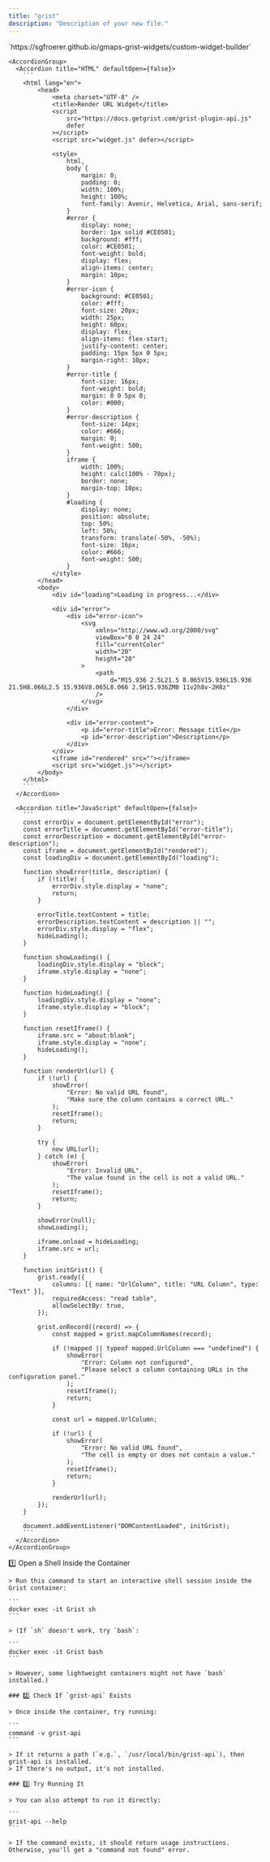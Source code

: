 ```yaml
---
title: "grist"
description: "Description of your new file."
---
```


<AccordionGroup>
  <Accordion title="Render URL Widget" defaultOpen={false} icon="link">
    `https://sgfroerer.github.io/gmaps-grist-widgets/custom-widget-builder`



    <AccordionGroup>
      <Accordion title="HTML" defaultOpen={false}>
        ```
        <html lang="en">
            <head>
                <meta charset="UTF-8" />
                <title>Render URL Widget</title>
                <script
                    src="https://docs.getgrist.com/grist-plugin-api.js"
                    defer
                ></script>
                <script src="widget.js" defer></script>

                <style>
                    html,
                    body {
                        margin: 0;
                        padding: 0;
                        width: 100%;
                        height: 100%;
                        font-family: Avenir, Helvetica, Arial, sans-serif;
                    }
                    #error {
                        display: none;
                        border: 1px solid #CE0501;
                        background: #fff;
                        color: #CE0501;
                        font-weight: bold;
                        display: flex;
                        align-items: center;
                        margin: 10px;
                    }
                    #error-icon {
                        background: #CE0501;
                        color: #fff;
                        font-size: 20px;
                        width: 25px;
                        height: 60px;
                        display: flex;
                        align-items: flex-start;
                        justify-content: center;
                        padding: 15px 5px 0 5px;
                        margin-right: 10px;
                    }
                    #error-title {
                        font-size: 16px;
                        font-weight: bold;
                        margin: 0 0 5px 0;
                        color: #000;
                    }
                    #error-description {
                        font-size: 14px;
                        color: #666;
                        margin: 0;
                        font-weight: 500;
                    }
                    iframe {
                        width: 100%;
                        height: calc(100% - 70px);
                        border: none;
                        margin-top: 10px;
                    }
                    #loading {
                        display: none;
                        position: absolute;
                        top: 50%;
                        left: 50%;
                        transform: translate(-50%, -50%);
                        font-size: 16px;
                        color: #666;
                        font-weight: 500;
                    }
                </style>
            </head>
            <body>
                <div id="loading">Loading in progress...</div>

                <div id="error">
                    <div id="error-icon">
                        <svg
                            xmlns="http://www.w3.org/2000/svg"
                            viewBox="0 0 24 24"
                            fill="currentColor"
                            width="20"
                            height="20"
                        >
                            <path
                                d="M15.936 2.5L21.5 8.065V15.936L15.936 21.5H8.066L2.5 15.936V8.065L8.066 2.5H15.936ZM8 11v2h8v-2H8z"
                            />
                        </svg>
                    </div>

                    <div id="error-content">
                        <p id="error-title">Error: Message title</p>
                        <p id="error-description">Description</p>
                    </div>
                </div>
                <iframe id="rendered" src=""></iframe>
                <script src="widget.js"></script>
            </body>
        </html>
        ```
      </Accordion>

      <Accordion title="JavaScript" defaultOpen={false}>
        ```
        const errorDiv = document.getElementById("error");
        const errorTitle = document.getElementById("error-title");
        const errorDescription = document.getElementById("error-description");
        const iframe = document.getElementById("rendered");
        const loadingDiv = document.getElementById("loading");

        function showError(title, description) {
            if (!title) {
                errorDiv.style.display = "none";
                return;
            }

            errorTitle.textContent = title;
            errorDescription.textContent = description || "";
            errorDiv.style.display = "flex";
            hideLoading();
        }

        function showLoading() {
            loadingDiv.style.display = "block";
            iframe.style.display = "none";
        }

        function hideLoading() {
            loadingDiv.style.display = "none";
            iframe.style.display = "block";
        }

        function resetIframe() {
            iframe.src = "about:blank";
            iframe.style.display = "none";
            hideLoading();
        }

        function renderUrl(url) {
            if (!url) {
                showError(
                    "Error: No valid URL found",
                    "Make sure the column contains a correct URL."
                );
                resetIframe();
                return;
            }

            try {
                new URL(url);
            } catch (e) {
                showError(
                    "Error: Invalid URL",
                    "The value found in the cell is not a valid URL."
                );
                resetIframe();
                return;
            }

            showError(null);
            showLoading();

            iframe.onload = hideLoading;
            iframe.src = url;
        }

        function initGrist() {
            grist.ready({
                columns: [{ name: "UrlColumn", title: "URL Column", type: "Text" }],
                requiredAccess: "read table",
                allowSelectBy: true,
            });

            grist.onRecord((record) => {
                const mapped = grist.mapColumnNames(record);

                if (!mapped || typeof mapped.UrlColumn === "undefined") {
                    showError(
                        "Error: Column not configured",
                        "Please select a column containing URLs in the configuration panel."
                    );
                    resetIframe();
                    return;
                }

                const url = mapped.UrlColumn;

                if (!url) {
                    showError(
                        "Error: No valid URL found",
                        "The cell is empty or does not contain a value."
                    );
                    resetIframe();
                    return;
                }

                renderUrl(url);
            });
        }

        document.addEventListener("DOMContentLoaded", initGrist);
        ```
      </Accordion>
    </AccordionGroup>




  </Accordion>

  <Accordion title="Check if grist-api is installed in Grist container" defaultOpen={false}>
    1️⃣ Open a Shell Inside the Container

    > Run this command to start an interactive shell session inside the Grist container:

    ```
    docker exec -it Grist sh
    ```

    > (If `sh` doesn't work, try `bash`:

    ```
    docker exec -it Grist bash
    ```

    > However, some lightweight containers might not have `bash` installed.)

    ### 2️⃣ Check If `grist-api` Exists

    > Once inside the container, try running:

    ```
    command -v grist-api
    ```

    > If it returns a path (`e.g.`, `/usr/local/bin/grist-api`), then grist-api is installed.
    > If there's no output, it's not installed.

    ### 3️⃣ Try Running It

    > You can also attempt to run it directly:

    ```
    grist-api --help
    ```

    > If the command exists, it should return usage instructions. Otherwise, you'll get a "command not found" error.
  </Accordion>
</AccordionGroup>